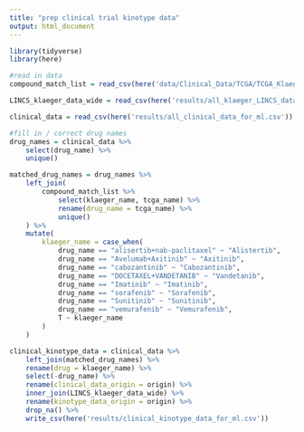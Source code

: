 ```yaml
---
title: "prep clinical trial kinotype data"
output: html_document
---
```


```r
library(tidyverse)
library(here)
```

```r
#read in data 
compound_match_list = read_csv(here('data/Clinical_Data/TCGA/TCGA_Klaeger_match_list.csv'))

LINCS_klaeger_data_wide = read_csv(here('results/all_klaeger_LINCS_data_for_ml_wide.csv'))

clinical_data = read_csv(here('results/all_clinical_data_for_ml.csv'))
```

```r
#fill in / correct drug names
drug_names = clinical_data %>% 
	select(drug_name) %>% 
	unique()

matched_drug_names = drug_names %>% 
	left_join(
		compound_match_list %>% 
			select(klaeger_name, tcga_name) %>% 
			rename(drug_name = tcga_name) %>% 
			unique()
	) %>%
	mutate(
		klaeger_name = case_when(
			drug_name == "alisertib+nab-paclitaxel" ~ "Alistertib",
			drug_name == "Avelumab+Axitinib" ~ "Axitinib",
			drug_name == "cabozantinib" ~ "Cabozantinib",
			drug_name == "DOCETAXEL+VANDETANIB" ~ "Vandetanib",
			drug_name == "Imatinib" ~ "Imatinib",
			drug_name == "sorafenib" ~ "Sorafenib",
			drug_name == "Sunitinib" ~ "Sunitinib",
			drug_name == "vemurafenib" ~ "Vemurafenib", 
			T ~ klaeger_name
		)
	)
```

```r
clinical_kinotype_data = clinical_data %>% 
	left_join(matched_drug_names) %>% 
	rename(drug = klaeger_name) %>% 
	select(-drug_name) %>% 
	rename(clinical_data_origin = origin) %>% 
	inner_join(LINCS_klaeger_data_wide) %>% 
	rename(kinotype_data_origin = origin) %>% 
	drop_na() %>% 
	write_csv(here('results/clinical_kinotype_data_for_ml.csv'))
```

